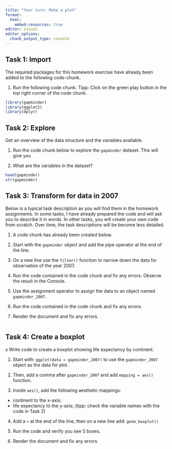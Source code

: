 ```yaml
---
title: "Your turn: Make a plot"
format:
  html:
    embed-resources: true
editor: visual
editor_options: 
  chunk_output_type: console
---
```


## Task 1: Import

The required packages for this homework exercise have already been added to the following code-chunk.

1.  Run the following code chunk. Tipp: Click on the green play button in the top right corner of the code chunk.

```r
library(gapminder)
library(ggplot2)
library(dplyr)
```

## Task 2: Explore

Get an overview of the data structure and the variables available.

1. Run the code chunk below to explore the `gapminder` dataset. This will give you 

2. What are the variables in the dataset? 

```r
head(gapminder)
str(gapminder)
```

## Task 3: Transform for data in 2007

Below is a typical task description as you will find them in the homework assignments. In some tasks, I have already prepared the code and will ask you to describe it in words. In other tasks, you will create your own code from scratch. Over time, the task descriptions will be become less detailed.

1.  A code chunk has already been created below.

2.  Start with the `gapminder` object and add the pipe operator at the end of the line.

3.  On a new line use the `filter()` function to narrow down the data for observation of the year 2007.

4.  Run the code contained in the code chunk and fix any errors. Observe the result in the Console.

5.  Use the assignment operator to assign the data to an object named `gapminder_2007`.

6.  Run the code contained in the code chunk and fix any errors.

7.  Render the document and fix any errors.

```r

```

## Task 4: Create a boxplot
s
Write code to create a boxplot showing life expectancy by continent.

1.  Start with: `ggplot(data = gapminder_2007)` to use the `gapminder_2007` object as the data for plot.

2.  Then, add a comma after `gapminder_2007` and add `mapping = aes()` function.

3.  Inside `aes()`, add the following aesthetic mappings:

-   continent to the x-axis;
-   life expectancy to the y-axis; (tipp: check the variable names with the code in Task 2)

4.  Add a `+` at the end of the line, then on a new line add: `geom_boxplot()`

5.  Run the code and verify you see 5 boxes.

6.  Render the document and fix any errors.

```r

```
